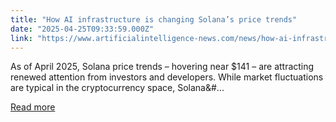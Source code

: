 ```yaml
---
title: "How AI infrastructure is changing Solana’s price trends"
date: "2025-04-25T09:33:59.000Z"
link: "https://www.artificialintelligence-news.com/news/how-ai-infrastructure-is-changing-solanas-price-trends/"
---
```


As of April 2025, Solana price trends – hovering near $141 – are attracting renewed attention from investors and developers. While market fluctuations are typical in the cryptocurrency space, Solana&#...

[Read more](https://www.artificialintelligence-news.com/news/how-ai-infrastructure-is-changing-solanas-price-trends/)
